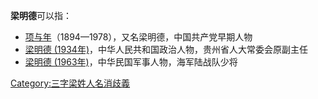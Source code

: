 '''梁明德'''可以指：
* [[项与年|项与年]]（1894—1978），又名梁明德，中国共产党早期人物
* [[梁明德_(1934年)|梁明德 (1934年)]]，中华人民共和国政治人物，贵州省人大常委会原副主任
* [[梁明德_(1963年)|梁明德 (1963年)]]，中华民国军事人物，海军陆战队少将

{{disambig}}

[[Category:三字梁姓人名消歧義|Category:三字梁姓人名消歧義]]